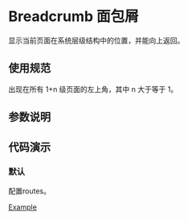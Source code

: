 
# Breadcrumb 面包屑

<Subtitle>显示当前页面在系统层级结构中的位置，并能向上返回。</Subtitle>

## 使用规范

出现在所有 1+n 级页面的左上角，其中 n 大于等于 1。

## 参数说明

<ArgsTable of={Breadcrumb} />

## 代码演示

### 默认

配置routes。

[Example](/?path=/story/basic-components-breadcrumb--default)